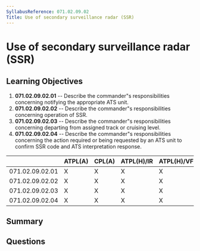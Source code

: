 ```yaml
---
SyllabusReference: 071.02.09.02
Title: Use of secondary surveillance radar (SSR)
---
```


# Use of secondary surveillance radar (SSR)

## Learning Objectives

1.  **071.02.09.02.01** -- Describe the commander"s responsibilities concerning
    notifying the appropriate ATS unit.
2.  **071.02.09.02.02** -- Describe the commander"s responsibilities concerning
    operation of SSR.
3.  **071.02.09.02.03** -- Describe the commander"s responsibilities concerning
    departing from assigned track or cruising level.
4.  **071.02.09.02.04** -- Describe the commander"s responsibilities concerning
    the action required or being requested by an ATS unit to confirm SSR code and
    ATS interpretation response.

|                 | ATPL(A) | CPL(A) | ATPL(H)/IR | ATPL(H)/VFR | CPL(H) | IR | CBIR(A) |
| --------------- | ------- | ------ | ---------- | ----------- | ------ | -- | ------- |
| 071.02.09.02.01 | X       | X      | X          | X           | X      |    |         |
| 071.02.09.02.02 | X       | X      | X          | X           | X      |    |         |
| 071.02.09.02.03 | X       | X      | X          | X           | X      |    |         |
| 071.02.09.02.04 | X       | X      | X          | X           | X      |    |         |

## Summary

## Questions

